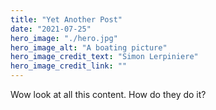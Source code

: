 ---
title: "Yet Another Post"
date: "2021-07-25"
hero_image: "./hero.jpg"
hero_image_alt: "A boating picture"
hero_image_credit_text: "Simon Lerpiniere"
hero_image_credit_link: ""
---
Wow look at all this content. How do they do it?